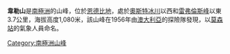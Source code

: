 {{coord|67|17|S|50|40|E|display=title}}

'''韋勒山'''是[[南極洲|南極洲]]的山峰，位於[[恩德比地|恩德比地]]，處於[[奧斯特冰川|奧斯特冰川]]以西和[[雷弗倫斯峰|雷弗倫斯峰]]以東3.7公里，海拔高度1,080米，該山峰在1956年由[[澳大利亞|澳大利亞]]的探險隊發現，以[[莫森站|莫森站]]的氣象人員命名。

{{Antarctica-geo-stub}}
[[Category:南極洲山峰|Category:南極洲山峰]]